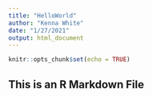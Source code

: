 ```yaml
---
title: "HelloWorld"
author: "Kenna White"
date: "1/27/2021"
output: html_document
---
```


```r
knitr::opts_chunk$set(echo = TRUE)
```

## This is an R Markdown File


